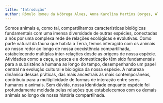 ```yaml
---
title: "Introdução"
author: Rômulo Romeu da Nóbrega Alves, Anna Karolina Martins Borges, Alexandre Vasconcellos
---
```





Somos animais e, como tal, compartilhamos características biológicas fundamentais com uma imensa diversidade de outras espécies, conectadas a nós por uma complexa rede de relações ecológicas e evolutivas. Como parte natural da fauna que habita a Terra, temos interagido com os animais ao nosso redor ao longo de nossa coexistência compartilhada, estabelecendo múltiplas inter-relações desde as origens de nossa espécie. Atividades como a caça, a pesca e a domesticação têm sido fundamentais para a subsistência humana ao longo do tempo, desempenhando um papel central na evolução cultural e biológica da nossa espécie. A natureza dinâmica dessas práticas, das mais ancestrais às mais contemporâneas, contribuiu para a multiplicidade de formas de interação entre seres humanos e animais. Sem dúvida, nossa identidade enquanto espécie foi profundamente moldada pelas relações que estabelecemos com os demais animais ao longo de nossa história compartilhada. 
